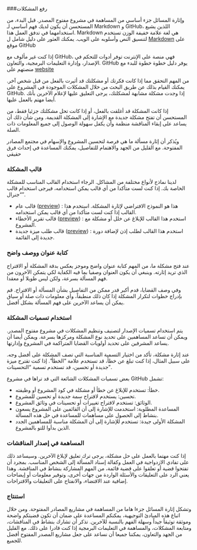 ###رفع المشكلات


وإثارة المسائل جزء أساسي من المساهمة في مشروع مفتوح المصدر. قبل البدء، من المستحسن أن يكون لديك فهم أساسي لـ Markdown و GitHub، اللذين يشيع استخدامهما في تدفق العمل هذا. Markdown هي لغة علامة خفيفة الوزن تستخدم لتنسيق النص وأسلوبه على الويب. يمكنك العثور على دليل شامل ل [Markdown](https://guides.github.com/features/mastering-markdown/) على موقع GitHub 

إذا كنت غير مألوف مع GitHub، فهي منصة على الإنترنت توفر أدوات للتحكم في الإصدار، وإدارة التعليمات البرمجية، والتعاون. GitHub يوفر دليل خطوة خطوة للبدء مع منصتهم على [website](https://guides.github.com/activities/hello-world/)

من المهم التحقق مما إذا كانت فكرتك أو مشكلتك قد أثيرت بالفعل من قبل شخص آخر. يمكنك القيام بذلك عن طريق البحث من خلال المشكلات الموجودة في المشروع على GitHub. إذا وجدت مشكلة مشابهة لمشكلتك، يرجى التعليق عليها لإعلام الآخرين بأنك أيضا مهتم بالعمل عليها.

إذا كانت المشكلة قد أغلقت بالفعل، أو إذا كانت تحل مشكلتك جزئيا فقط، من المستحسن أن تفتح مشكلة جديدة مع الإشارة إلى المشكلة القديمة. ومن شأن ذلك أن يساعد على إبقاء المناقشة منظمة وأن يكفل سهولة الوصول إلى جميع المعلومات ذات الصلة.

ويُذكر أن إثارة مسألة ما هي فرصة لتحسين المشروع والإسهام في مجتمع المصادر المفتوحة. مع القليل من الجهد والاهتمام للتفاصيل، يمكنك المساعدة في إحداث فرق حقيقي

### قالب المشكلة
لدينا نماذج لأنواع مختلفة من المشاكل. الرجاء استخدام القالب المناسب للمشكلة الخاصة بك. إذا كنت لست متأكدا من أي قالب يمكن استخدامه، فيرجى استخدام قالب "جنرال".

- قالب عام ([preview](https://github.com/Open-Science-Community-Saudi-Arabia/JSquarto/blob/main/.github/ISSUE_TEMPLATE/ISSUE_TEMPLATE.md)) : هذا هو النموذج الافتراضي لإثارة المشكلة. استخدم هذا القالب إذا كنت لست متأكدا من أي قالب يمكن استخدامه.
- قالب تقرير الأخطاء ([preview](https://github.com/Open-Science-Community-Saudi-Arabia/JSquarto/blob/.github/ISSUE_TEMPLATE/bug_report.md)) : استخدم هذا القالب للإبلاغ عن خلل أو مشكلة مع المشروع.
- قالب طلب ميزة جديدة ([preview](https://github.com/Open-Science-Community-Saudi-Arabia/JSquarto/blob/.github/ISSUE_TEMPLATE/new_course.md)) : استخدم هذا القالب لطلب إذن لإضافة دورة جديدة إلى القائمة.


### كتابة عنوان ووصف واضح
عند فتح مشكلة ما، من المهم كتابة عنوان واضح وموجز يعكس بدقة المشكلة أو الاقتراح الذي تريد إثارته. وينبغي أن يكون العنوان وصفيا بما فيه الكفاية لكي يتمكن الآخرون من فهم المسألة بسرعة، ولكن ليس طويلا أو معقدا.

وفي وصف القضايا، قدم أكبر قدر ممكن من التفاصيل بشأن المسألة أو الاقتراح. قم بإدراج خطوات لتكرار المشكلة إذا كان ذلك منطبقاً، وأي معلومات ذات صلة أو سياق يمكن أن يساعد الآخرين على فهم المسألة بشكل أفضل.

### استخدام تسميات المشكلة
يتم استخدام تسميات الإصدار لتصنيف وتنظيم المشكلات في مشروع مفتوح المصدر. ويمكن أن تساعد المساهمين على تحديد نوع المشكلة ومركزها بسرعة. ويمكن أيضا أن يساعد المشرفين على تحديد أولويات القضايا المتراكمة في المشروع وإدارتها.

عند إثارة مشكلة، تأكد من اختيار التسمية المناسبة التي تصف المشكلة على أفضل وجه. على سبيل المثال، إذا كنت تبلغ عن خطأ، قد تستخدم علامة "الخطأ". إذا كنت تقترح ميزة جديدة أو تحسين، قد تستخدم تسمية "التحسينات".

بعض تسميات المشكلات الشائعة التي قد تراها في مشروع GitHub تشمل:

* خطأ: تستخدم للإبلاغ عن خطأ أو مشكلة في كود المشروع أو وظيفته.
* تحسين: يستخدم لاقتراح سمة جديدة أو تحسين للمشروع.
* الوثائق: تستخدم لاقتراح تغييرات أو تحسينات في وثائق المشروع.
* المساعدة المطلوبة: استخدمت للإشارة إلى أن القائمين على المشروع يسعون بنشاط إلى الحصول على مساهمات للمساعدة في حل هذه المسألة.
* المشكلة الأولى جيدة: تستخدم للإشارة إلى أن المشكلة مناسبة للمساهمين الجدد الذين بدأوا للتو بالمشروع.

### المساهمة في إصدار المناقشات
إذا كنت مهتما بالعمل على حل مشكلة، يرجى ترك تعليق لإبلاغ الآخرين. وسيساعد ذلك على تفادي الازدواجية في العمل وكفالة إسناد المسألة إلى الشخص المناسب.
بمجرد أن تفتحوا قضية أو تعلقوا على قضية قائمة، من المهم المشاركة بنشاط في المناقشة. وهذا يعني الرد على التعليقات والأسئلة الواردة من جهات أخرى، وتوفير معلومات أو إيضاحات إضافية عند الاقتضاء، والانفتاح على التعليقات والاقتراحات.

### استنتاج
وتشكل إثارة المسائل جزءا هاما من المساهمة في مشاريع المصادر المفتوحة. ومن خلال اتباع هذه المبادئ التوجيهية، يمكنكم المساعدة على ضمان أن تكون قضيتكم واضحة وموثقة توثيقاً جيداً وسهلة الفهم بالنسبة للآخرين. تذكر أن تشارك بنشاط في المناقشات، ومتابعة المشكلات، والمساهمة في التعليمات البرمجية إذا كنت قادرا على ذلك. مع القليل من الجهد والتعاون، يمكننا جميعا أن نساعد على جعل مشاريع المصدر المفتوح أفضل للجميع.
